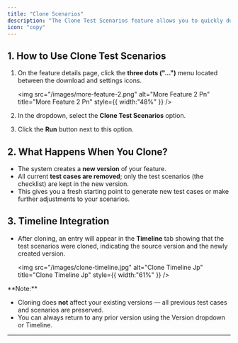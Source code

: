 ```yaml
---
title: "Clone Scenarios"
description: "The Clone Test Scenarios feature allows you to quickly duplicate your current set of test scenarios, but without any of the associated test cases. This is useful when you want a clean version of your scenarios to generate new test cases."
icon: "copy"
---
```


## 1. How to Use Clone Test Scenarios

1. On the feature details page, click the **three dots ("...")** menu located between the download and settings icons.

   <img
     src="/images/more-feature-2.png"
     alt="More Feature 2 Pn"
     title="More Feature 2 Pn"
     style={{ width:"48%" }}
   />
2. In the dropdown, select the **Clone Test Scenarios** option.
3. Click the **Run** button next to this option.

## 2. What Happens When You Clone?

- The system creates a **new version** of your feature.
- All current **test cases are removed**; only the test scenarios (the checklist) are kept in the new version.
- This gives you a fresh starting point to generate new test cases or make further adjustments to your scenarios.

## 3. Timeline Integration

- After cloning, an entry will appear in the **Timeline** tab showing that the test scenarios were cloned, indicating the source version and the newly created version.

  <img
    src="/images/clone-timeline.jpg"
    alt="Clone Timeline Jp"
    title="Clone Timeline Jp"
    style={{ width:"61%" }}
  />

<Note>
  **Note:**

  - Cloning does **not** affect your existing versions — all previous test cases and scenarios are preserved.
  - You can always return to any prior version using the Version dropdown or Timeline.
</Note>

---